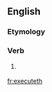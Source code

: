 ==English==

===Etymology===
{{suffix|execute|eth|lang=en}}

===Verb===
{{head|en|verb form}}

# {{context|archaic|lang=en}} {{en-third-person singular of|execute}}

[[fr:executeth]]